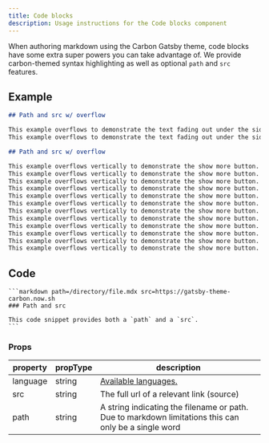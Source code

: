 ```yaml
---
title: Code blocks
description: Usage instructions for the Code blocks component
---
```


<PageDescription>

When authoring markdown using the Carbon Gatsby theme, code blocks have some extra super powers you can take advantage of. We provide carbon-themed syntax highlighting as well as optional `path` and `src` features.

</PageDescription>

## Example

<Title>Horizontal overflow</Title>

```markdown path=/directory/file.mdx src=https://gatsby-theme-carbon.now.sh
## Path and src w/ overflow

This example overflows to demonstrate the text fading out under the side bar. This example overflows to demonstrate the text fading out under the side bar.
This example overflows to demonstrate the text fading out under the side bar. This example overflows to demonstrate the text fading out under the side bar.
```

<Title>Vertical overflow</Title>

```markdown path=/directory/file.mdx src=https://gatsby-theme-carbon.now.sh
## Path and src w/ overflow

This example overflows vertically to demonstrate the show more button.
This example overflows vertically to demonstrate the show more button.
This example overflows vertically to demonstrate the show more button.
This example overflows vertically to demonstrate the show more button.
This example overflows vertically to demonstrate the show more button.
This example overflows vertically to demonstrate the show more button.
This example overflows vertically to demonstrate the show more button.
This example overflows vertically to demonstrate the show more button.
This example overflows vertically to demonstrate the show more button.
This example overflows vertically to demonstrate the show more button.
This example overflows vertically to demonstrate the show more button.
This example overflows vertically to demonstrate the show more button.
```

## Code

````
```markdown path=/directory/file.mdx src=https://gatsby-theme-carbon.now.sh
### Path and src

This code snippet provides both a `path` and a `src`.
```
````

### Props

| property | propType | description                                                                                                                 |
| -------- | -------- | --------------------------------------------------------------------------------------------------------------------------- |
| language | string   | [Available languages.](https://github.com/FormidableLabs/prism-react-renderer/blob/master/src/vendor/prism/includeLangs.js) |
| src      | string   | The full url of a relevant link (source)                                                                                    |
| path     | string   | A string indicating the filename or path. Due to markdown limitations this can only be a single word                        |
